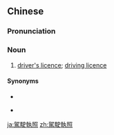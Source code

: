 {{also|驾驶执照}}
==Chinese==
{{zh-forms|s=驾驶执照|type=22}}

===Pronunciation===
{{zh-pron
|m=jiàshǐ zhízhào
|c=gaa3 sai2 zap1 ziu3
|cat=n
}}

===Noun===
{{zh-noun}}

# [[driver's licence]]; [[driving licence]]

====Synonyms====
* {{zh-l|駕照}}
* {{qualifier|Cantonese|informal}} {{zh-l|車牌|ce1 paai4}}

[[ja:駕駛執照]]
[[zh:駕駛執照]]